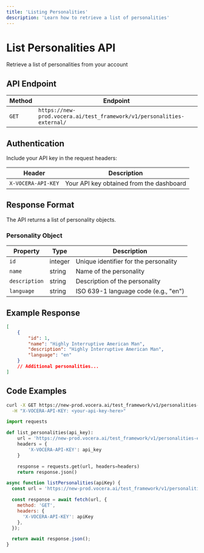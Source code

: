 ```yaml
---
title: 'Listing Personalities'
description: 'Learn how to retrieve a list of personalities'
---
```


# List Personalities API
Retrieve a list of personalities from your account

## API Endpoint

| Method | Endpoint |
|--------|----------|
| `GET` | `https://new-prod.vocera.ai/test_framework/v1/personalities-external/` |

## Authentication

Include your API key in the request headers:

| Header | Description |
|--------|--------|
| `X-VOCERA-API-KEY` | Your API key obtained from the dashboard |

## Response Format

The API returns a list of personality objects.

### Personality Object

| Property | Type | Description |
|----------|------|-------------|
| `id` | integer | Unique identifier for the personality |
| `name` | string | Name of the personality |
| `description` | string | Description of the personality |
| `language` | string | ISO 639-1 language code (e.g., "en") |

## Example Response

```json
[
    {
        "id": 1,
        "name": "Highly Interruptive American Man",
        "description": "Highly Interruptive American Man",
        "language": "en"
    }
    // Additional personalities...
]
```

## Code Examples

<CodeGroup>

```bash Curl
curl -X GET https://new-prod.vocera.ai/test_framework/v1/personalities-external/ \
  -H "X-VOCERA-API-KEY: <your-api-key-here>"
```

```python Python
import requests

def list_personalities(api_key):
    url = 'https://new-prod.vocera.ai/test_framework/v1/personalities-external/'
    headers = {
        'X-VOCERA-API-KEY': api_key
    }

    response = requests.get(url, headers=headers)
    return response.json()
```

```javascript JavaScript
async function listPersonalities(apiKey) {
  const url = 'https://new-prod.vocera.ai/test_framework/v1/personalities-external/';

  const response = await fetch(url, {
    method: 'GET',
    headers: {
      'X-VOCERA-API-KEY': apiKey
    },
  });

  return await response.json();
}
```
</CodeGroup>
